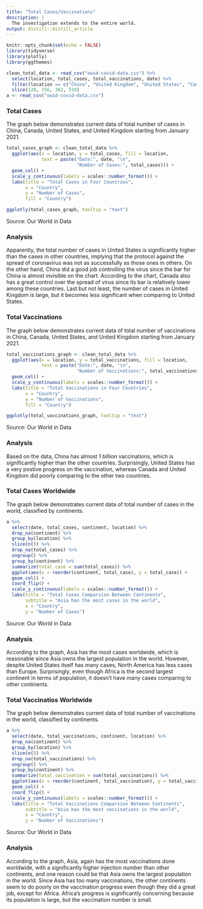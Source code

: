 ```yaml
---
title: "Total Cases/Vaccinations"
description: |
  The investigation extends to the entire world.
output: distill::distill_article
---
```


```r
knitr::opts_chunk$set(echo = FALSE)
library(tidyverse)
library(plotly)
library(ggthemes)
```

```r
clean_total_data <- read_csv("owid-covid-data.csv") %>% 
  select(location, total_cases, total_vaccinations, date) %>% 
  filter(location == c("China", "United Kingdom", "United States", "Canada")) %>% 
  slice(128, 256, 382, 510)
a <- read_csv("owid-covid-data.csv")
```

### Total Cases
The graph below demonstrates current data of total number of cases in China, Canada, United States, and United Kingdom starting from January 2021.

```r
total_cases_graph <- clean_total_data %>% 
  ggplot(aes(x = location, y = total_cases, fill = location,
             text = paste("Date:", date, "\n",  
                          "Number of Cases:", total_cases))) +
  geom_col() +
  scale_y_continuous(labels = scales::number_format()) +
  labs(title = "Total Cases in Four Countries",
       x = "Country",
       y = "Number of Cases",
       fill = "Country")

ggplotly(total_cases_graph, tooltip = "text")
```

<aside>
Source: Our World in Data
</aside>

### Analysis
Apparently, the total number of cases in United States is significantly higher than the cases in other countries, implying that the protocol against the spread of coronavirus was not as successfully as those ones in others. On the other hand, China did a good job controlling the virus since the bar for China is almost invisible on the chart. According to the chart, Canada also has a great control over the spread of virus since its bar is relatively lower among these countries. Last but not least, the number of cases in United Kingdom is large, but it becomes less significant when comparing to United States.

### Total Vaccinations
The graph below demonstrates current data of total number of vaccinations in China, Canada, United States, and United Kingdom starting from January 2021.

```r
total_vaccinations_graph <- clean_total_data %>% 
  ggplot(aes(x = location, y = total_vaccinations, fill = location,
             text = paste("Date:", date, "\n",  
                          "Number of Vaccinations:", total_vaccinations))) +
  geom_col() +
  scale_y_continuous(labels = scales::number_format()) +
  labs(title = "Total Vaccinations in Four Countries",
       x = "Country",
       y = "Number of Vaccinations",
       fill = "Country")

ggplotly(total_vaccinations_graph, tooltip = "text")
```

<aside>
Source: Our World in Data
</aside>

### Analysis
Based on the data, China has almost 1 billion vaccinations, which is significantly higher than the other countries. Surprisingly, United States has a very postive progress on the vaccination, whereas Canada and United Kingdom did poorly comparing to the other two countries. 

### Total Cases Worldwide
The graph below demonstrates current data of total number of cases in the world, classified by continents.

```r
a %>% 
  select(date, total_cases, continent, location) %>% 
  drop_na(continent) %>% 
  group_by(location) %>% 
  slice(n()) %>% 
  drop_na(total_cases) %>% 
  ungroup() %>% 
  group_by(continent) %>% 
  summarize(total_case = sum(total_cases)) %>% 
  ggplot(aes(x = reorder(continent, total_case), y = total_case)) +
  geom_col() +
  coord_flip() +
  scale_y_continuous(labels = scales::number_format()) +
  labs(title = "Total Cases Comparsion Between Continents",
       subtitle = "Asia has the most cases in the world",
       x = "Country",
       y = "Number of Cases")
```

<aside>
Source: Our World in Data
</aside>

### Analysis
According to the graph, Asia has the most cases worldwide, which is reasonable since Asia owns the largest population in the world. However, despite United States itself has many cases, North America has less cases than Europe. Surprisingly, even though Africa is the second largest continent in terms of population, it doesn't have many cases comparing to other continents.

### Total Vaccinatios Worldwide
The graph below demonstrates current data of total number of vaccinations in the world, classified by continents.

```r
a %>% 
  select(date, total_vaccinations, continent, location) %>% 
  drop_na(continent) %>% 
  group_by(location) %>% 
  slice(n()) %>% 
  drop_na(total_vaccinations) %>% 
  ungroup() %>% 
  group_by(continent) %>% 
  summarize(total_vaccination = sum(total_vaccinations)) %>% 
  ggplot(aes(x = reorder(continent, total_vaccination), y = total_vaccination)) +
  geom_col() +
  coord_flip() +
  scale_y_continuous(labels = scales::number_format()) +
  labs(title = "Total Vaccinations Comparsion Between Continents",
       subtitle = "Asia has the most vaccinations in the world",
       x = "Country",
       y = "Number of Vaccinations")
```

<aside>
Source: Our World in Data
</aside>

### Analysis
According to the graph, Asia, again has the most vaccinations done worldwide, with a significantly higher injection number than other continents, and one reason could be that Asia owns the largest population in the world. Since Asia has too many vaccinations, the other continents seem to do poorly on the vaccination progress even though they did a great job, except for Africa. Africa's progress is significantly concerning because its population is large, but the vaccination number is small. 